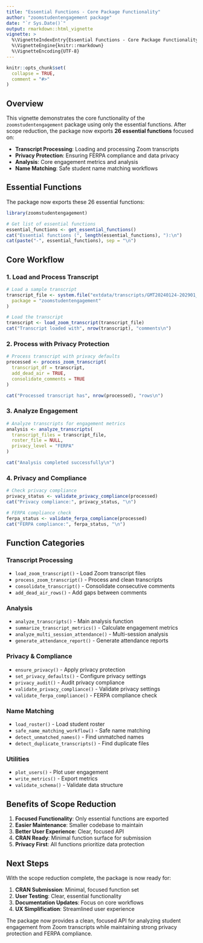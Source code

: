 ```yaml
---
title: "Essential Functions - Core Package Functionality"
author: "zoomstudentengagement package"
date: "`r Sys.Date()`"
output: rmarkdown::html_vignette
vignette: >
  %\VignetteIndexEntry{Essential Functions - Core Package Functionality}
  %\VignetteEngine{knitr::rmarkdown}
  %\VignetteEncoding{UTF-8}
---
```


```r
knitr::opts_chunk$set(
  collapse = TRUE,
  comment = "#>"
)
```

## Overview

This vignette demonstrates the core functionality of the `zoomstudentengagement` package using only the essential functions. After scope reduction, the package now exports **26 essential functions** focused on:

- **Transcript Processing**: Loading and processing Zoom transcripts
- **Privacy Protection**: Ensuring FERPA compliance and data privacy
- **Analysis**: Core engagement metrics and analysis
- **Name Matching**: Safe student name matching workflows

## Essential Functions

The package now exports these 26 essential functions:

```r
library(zoomstudentengagement)

# Get list of essential functions
essential_functions <- get_essential_functions()
cat("Essential functions (", length(essential_functions), "):\n")
cat(paste("-", essential_functions), sep = "\n")
```

## Core Workflow

### 1. Load and Process Transcript

```r
# Load a sample transcript
transcript_file <- system.file("extdata/transcripts/GMT20240124-202901_Recording.transcript.vtt",
  package = "zoomstudentengagement"
)

# Load the transcript
transcript <- load_zoom_transcript(transcript_file)
cat("Transcript loaded with", nrow(transcript), "comments\n")
```

### 2. Process with Privacy Protection

```r
# Process transcript with privacy defaults
processed <- process_zoom_transcript(
  transcript_df = transcript,
  add_dead_air = TRUE,
  consolidate_comments = TRUE
)

cat("Processed transcript has", nrow(processed), "rows\n")
```

### 3. Analyze Engagement

```r
# Analyze transcripts for engagement metrics
analysis <- analyze_transcripts(
  transcript_files = transcript_file,
  roster_file = NULL,
  privacy_level = "FERPA"
)

cat("Analysis completed successfully\n")
```

### 4. Privacy and Compliance

```r
# Check privacy compliance
privacy_status <- validate_privacy_compliance(processed)
cat("Privacy compliance:", privacy_status, "\n")

# FERPA compliance check
ferpa_status <- validate_ferpa_compliance(processed)
cat("FERPA compliance:", ferpa_status, "\n")
```

## Function Categories

### Transcript Processing
- `load_zoom_transcript()` - Load Zoom transcript files
- `process_zoom_transcript()` - Process and clean transcripts
- `consolidate_transcript()` - Consolidate consecutive comments
- `add_dead_air_rows()` - Add gaps between comments

### Analysis
- `analyze_transcripts()` - Main analysis function
- `summarize_transcript_metrics()` - Calculate engagement metrics
- `analyze_multi_session_attendance()` - Multi-session analysis
- `generate_attendance_report()` - Generate attendance reports

### Privacy & Compliance
- `ensure_privacy()` - Apply privacy protection
- `set_privacy_defaults()` - Configure privacy settings
- `privacy_audit()` - Audit privacy compliance
- `validate_privacy_compliance()` - Validate privacy settings
- `validate_ferpa_compliance()` - FERPA compliance check

### Name Matching
- `load_roster()` - Load student roster
- `safe_name_matching_workflow()` - Safe name matching
- `detect_unmatched_names()` - Find unmatched names
- `detect_duplicate_transcripts()` - Find duplicate files

### Utilities
- `plot_users()` - Plot user engagement
- `write_metrics()` - Export metrics
- `validate_schema()` - Validate data structure

## Benefits of Scope Reduction

1. **Focused Functionality**: Only essential functions are exported
2. **Easier Maintenance**: Smaller codebase to maintain
3. **Better User Experience**: Clear, focused API
4. **CRAN Ready**: Minimal function surface for submission
5. **Privacy First**: All functions prioritize data protection

## Next Steps

With the scope reduction complete, the package is now ready for:

1. **CRAN Submission**: Minimal, focused function set
2. **User Testing**: Clear, essential functionality
3. **Documentation Updates**: Focus on core workflows
4. **UX Simplification**: Streamlined user experience

The package now provides a clean, focused API for analyzing student engagement from Zoom transcripts while maintaining strong privacy protection and FERPA compliance.
